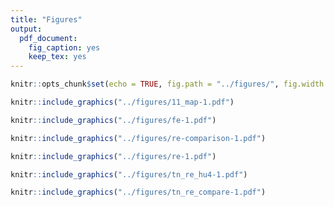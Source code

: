 ```yaml
---
title: "Figures"
output:
  pdf_document:
    fig_caption: yes
    keep_tex: yes
---
```


```r
knitr::opts_chunk$set(echo = TRUE, fig.path = "../figures/", fig.width = 5, fig.height = 6, dev = c("pdf"))
```

\pagebreak

```r
knitr::include_graphics("../figures/11_map-1.pdf")
```

```r
knitr::include_graphics("../figures/fe-1.pdf")
```

```r
knitr::include_graphics("../figures/re-comparison-1.pdf")
```

```r
knitr::include_graphics("../figures/re-1.pdf")
```

```r
knitr::include_graphics("../figures/tn_re_hu4-1.pdf")
```

```r
knitr::include_graphics("../figures/tn_re_compare-1.pdf")
```
